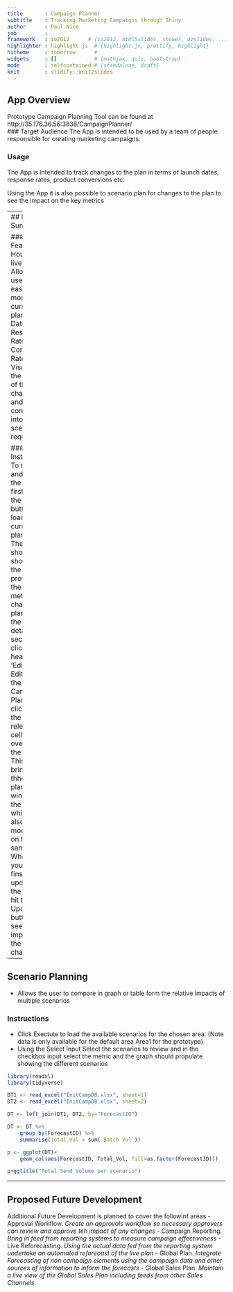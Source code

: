 ```yaml
---
title       : Campaign Planner
subtitle    : Tracking Marketing Campaigns through Shiny
author      : Paul Nice
job         : 
framework   : io2012      # {io2012, html5slides, shower, dzslides, ...}
highlighter : highlight.js  # {highlight.js, prettify, highlight}
hitheme     : tomorrow      # 
widgets     : []            # {mathjax, quiz, bootstrap}
mode        : selfcontained # {standalone, draft}
knit        : slidify::knit2slides
--- 
```


<style>
em {
  font-style: italic
}
.title-slide {
    background: url('assets/img/FirstScreen.GIF') no-repeat;
    background-size: 600px 350px;
    background-position: 90% 10%;
    <!-- background-color: #FFFFFF; /* #EDE0CF; ; #CA9F9D*/ -->
}
</style>




## App Overview

Prototype Campaign Planning Tool can be found at <br>
http://35.176.36.56:3838/CampaignPlanner/
<br>
### Target Audience
The App is intended to be used by a team of people responsible for 
creating marketing campaigns.

### Usage
The App is intended to track changes to the
plan in terms of launch dates, response rates, product conversions etc.

Using the App it is also possible to scenario plan for changes to the plan to 
see the impact on the key metrics



--- 
## Plan Summary


### Key Features
- Houses the live plan
- Allows the user to easily modify the current plan. Send Dates, Response Rates, Conversion Rates
- Visualise the impact of the changes and convert into a scenario if required


### Instructions
To review and amend the plan first click the execute button to load the current plan data.
The graph should load showing the current profile of the chosen metric.
To change the plan go into the plan detail section and click on the header 'Edit Plan'
Edit data in the Campaign Plan tab by clicking on the relevant cell and overtyping the value. This alos brings up thhe send plan in the window to the right which can also be modified on the same way.
When you've finsihed updating the details hit the Update plot button to see the impact of the changes


---

## Scenario Planning

- Allows the user to compare in graph or table form the relative impacts of multiple scenarios

### Instructions
- Click Exectute to load the available scenarios for the chosen area. (Note data is only available for the default area Area1 for the prototype)
- Using the Select Input Select the scenarios to review and in the checkbox input select the metric and the graph should propulate showing the different scenarios

```r
library(readxl)
library(tidyverse)

DT1 <- read_excel("InitCampDB.xlsx", sheet=1)
DT2 <- read_excel("InitCampDB.xlsx", sheet=2)

DT <- left_join(DT1, DT2, by="ForecastID")

DT <- DT %>%
    group_by(ForecastID) %>%
    summarise(Total_Vol = sum(`Batch Vol`))

p <- ggplot(DT)+
    geom_col(aes(ForecastID, Total_Vol, fill=as.factor(ForecastID)))

p+ggtitle("Total Send Volume per scenario")


```



---

## Proposed Future Development

Additional Future Development is planned to cover the followinf areas
- Approval Workflow. *Create an approvals workflow so necessary approvers can review and approve teh impact of any changes*
- Campaign Reporting. *Bring in feed from reporting systems to measure campaign effectiveness*
- Live Reforecasting. *Using the actual data fed from the reporting system undertake an automated reforecast of the live plan*
- Global Plan. *Integrate Forecasting of non campaign elements using the campaign data and other sources of information to inform the forecasts*
- Global Sales Plan. *Maintain a live view of the Global Sales Plan including feeds from other Sales Channels* 
